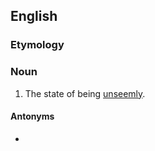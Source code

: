 ==English==

===Etymology===
{{suffix|en|unseemly|ness}}

===Noun===
{{en-noun|~|unseemlinesses}}

# The state of being [[unseemly]].

====Antonyms====
* {{l|en|seemliness}}